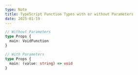 ```yaml
---
type: Note
title: TypeScript Function Types with or without Parameters
date: 2025-01-19
---
```


```typescript
// Without Parameters
type Props {
  main: VoidFunction
}

// With Parameters
type Props {
  main: (value: string) => void
}
```
